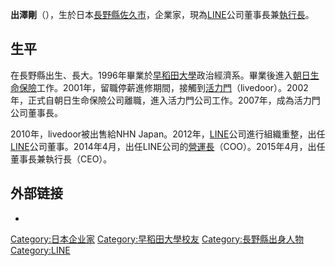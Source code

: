 {{BLP unsourced|time=2020-12-05T07:50:03+00:00}}
'''出澤剛'''（{{bd|1973年|6月9日|||}}），生於日本[[長野縣|長野縣]][[佐久市|佐久市]]，企業家，現為[[LINE_(公司)|LINE]]公司董事長兼[[執行長|執行長]]。

==生平==
在長野縣出生、長大。1996年畢業於[[早稻田大學|早稻田大學]]政治經濟系。畢業後進入[[朝日生命保險|朝日生命保險]]工作。2001年，留職停薪進修期間，接觸到[[活力門|活力門]]（livedoor）。2002年，正式自朝日生命保險公司離職，進入活力門公司工作。2007年，成為活力門公司董事長。

2010年，livedoor被出售給NHN Japan。2012年，[[LINE_(公司)|LINE]]公司進行組織重整，出任[[LINE_(公司)|LINE]]公司董事。2014年4月，出任LINE公司的[[營運長|營運長]]（COO）。2015年4月，出任董事長兼執行長（CEO）。

==外部链接==
*{{twitter}}

{{DEFAULTSORT:idezawa takeshi}}
[[Category:日本企业家|Category:日本企业家]]
[[Category:早稻田大學校友|Category:早稻田大學校友]]
[[Category:長野縣出身人物|Category:長野縣出身人物]]
[[Category:LINE|Category:LINE]]